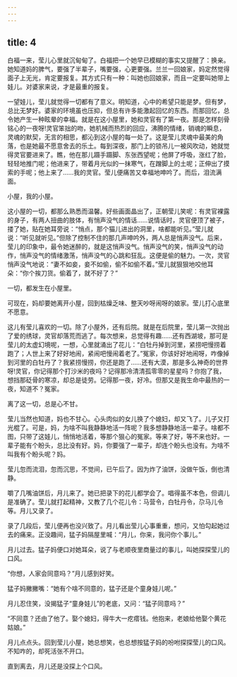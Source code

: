 ```yaml
---
---
---
```

title: 4
---



白福一来，莹儿心里就沉甸甸了。白福把一个她早已模糊的事实又提醒了：换亲。她知道妈的脾气，要强了半辈子，嘴要强，心更要强。兰兰一回娘家，妈定然觉得面子上无光，肯定要报复。其方式只有一种：叫她也回娘家，而且一定要叫她带上娃儿。对婆家来说，才是最重的报复。

一望娃儿，莹儿就觉得一切都有了意义。明知道，心中的希望只能是梦。但有梦，总比无梦好。婆家的环境虽也压抑，但总有许多能激起回忆的东西。而那回忆，总令她产生一种眩晕的幸福。就是在这小屋里，她和灵官有了第一夜。那是怎样刻骨铭心的一夜呀!灵官笨拙的吻，她机械而热烈的回应，沸腾的情绪，销魂的瞬息，灵魂的默契，无言的相思，都沁到这小屋的每一处了。这是莹儿灵魂中最美的角落，也是她最不愿意舍去的乐土。每到深夜，那门上的锁吊儿一被风吹动，她就觉得灵官要进来了。瞧，他在那儿蹑手蹑脚、东张西望呢；他屏了呼吸，涨红了脸，轻轻地推门呢；他进来了，带着月光似的一抹寒气，在蹭脚上的土呢；正伸出了摸索的手呢；他上来了……我的灵官。莹儿便痛苦又幸福地呻吟了。而后，泪流满面。

小屋，我的小屋。

这小屋的一切，都那么熟悉而温馨。好些画面晶出了，正朝莹儿笑呢：有灵官裸露的身子，有两人扭曲的肢体，有悄声没气的情话……说情话时，灵官便顶了被子，搂了她，贴在她耳旁说：“悄点，那个猫儿进出的洞里，啥都能听见。”莹儿就说：“听见就听见。”但除了控制不住的那几声呻吟外，两人总是悄声没气。后来，莹儿的印象中，最令她迷醉的，就是这悄声没气。悄声没气的笑，悄声没气的动作，悄声没气的情绪激荡，悄声没气的心跳和狂乱。这便是偷的魅力。一次，灵官悄声没气地说：“妻不如妾，妾不如偷，偷不如偷不着。”莹儿就狠狠地咬他耳朵：“你个挨刀货。偷着了，就不好了？”

一切，都发生在小屋里。

可现在，妈却要她离开小屋，回到枯燥乏味、整天吵呀闹呀的娘家。莹儿打心底里不愿意。

这儿有莹儿喜欢的一切。除了小屋外，还有后院。就是在后院里，莹儿第一次抛出了爱的绣球，灵官却落荒而逃了。每次想来，总觉得有趣……还有西湖坡，那可是莹儿的太虚幻境呢，一想，心里就涌出了花儿：“白牡丹掉到河里，紧捞吧慢捞着跑了；人世上来了好好地闹，紧闹吧慢闹着老了。”冤家，你该好好地闹呀，咋像掉到河里的白牡丹了？我紧捞慢捞，你还是跑了……还有大漠，那是多么神奇的世界呀!灵官，你记得那个打沙米的夜吗？记得那冷清清孤零零的星星吗？你抱了我，想挡那砭骨的寒凉，却总是徒劳。记得那一夜，好冷。但那又是我生命中最热的一夜，知道不？冤家。

离了这一切，总是心不甘。

莹儿当然也知道，妈也不甘心。心头肉似的女儿换了个媳妇，却又飞了。儿子又打光棍了。可是，妈，为啥不叫我静静地活一阵呢？我多想静静地活一辈子。啥都不图，只带了这娃儿，悄悄地活着，等那个狠心的冤家。等来了好，等不来也好。一辈子能有个盼头，总比没有好。妈，你要强了一辈子，却连个盼头也没有。为啥不叫我有个盼头呢？妈。

莹儿忽而流泪，忽而沉思，不觉间，已午后了。因为炸了油饼，没做午饭，倒也清静。

嚼了几嘴油饼后，月儿来了。她已把录下的花儿都学会了。唱得虽不本色，但调儿是准确了。莹儿就打起精神，又教了几个花儿令：马营令，白牡丹令，尕马儿令等。月儿又录了。

录了几段后，莹儿便再也没兴致了。月儿看出莹儿心事重重，想问，又怕勾起她过去的痛来。正没趣间，猛子妈隔屋里喊：“月儿，你来，我问你个事儿。”

月儿过去。猛子妈便口对她耳朵，说了与老顺夜里商量过的事儿，叫她探探莹儿的口风。

“你想，人家会同意吗？”月儿感到好笑。

猛子妈撇撇嘴：“她有个啥不同意的，猛子还是个童身娃儿呢。”

月儿忍住笑，没揭猛子“童身娃儿”的老底，又问：“猛子同意吗？”

“不同意？还由了他了。娶个媳妇，得牛大一疙瘩钱。他抱来，老娘给他娶个黄花姑娘。”

月儿点点头。回到莹儿小屋，她总想笑，也总想按猛子妈的吩咐探探莹儿的口风。不知咋的，却死活张不开口。

直到离去，月儿还是没探上个口风。